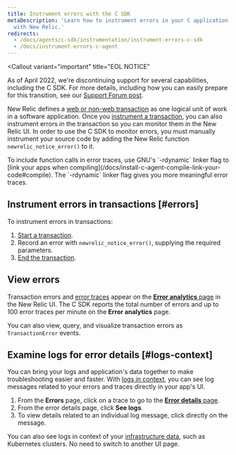 ```yaml
---
title: Instrument errors with the C SDK
metaDescription: 'Learn how to instrument errors in your C application so you can monitor them
  with New Relic.'
redirects:
  - /docs/agents/c-sdk/instrumentation/instrument-errors-c-sdk
  - /docs/instrument-errors-c-agent
---
```


<Callout
  variant="important"
  title="EOL NOTICE"
  >
  As of April 2022, we're discontinuing support for several capabilities, including the C SDK. For more details, including how you can easily prepare for this transition, see our [Support Forum post](https://discuss.newrelic.com/t/q1-bulk-eol-announcement-fy23/181744).
</Callout>

New Relic defines a [web or non-web transaction](/docs/apm/transactions/intro-transactions/transactions-new-relic-apm) as one logical unit of work in a software application. Once you [instrument a transaction](/docs/instrument-transactions-c-agent), you can also instrument errors in the transaction so you can monitor them in the New Relic UI. In order to use the C SDK to monitor errors, you must manually instrument your source code by adding the New Relic function `newrelic_notice_error()` to it.

<Callout variant="tip">
  To include function calls in error traces, use GNU's `-rdynamic` linker flag to [link your apps when compiling](/docs/install-c-agent-compile-link-your-code#compile). The `-rdynamic` linker flag gives you more meaningful error traces.
</Callout>

## Instrument errors in transactions [#errors]

To instrument errors in transactions:

1. [Start a transaction](/docs/instrument-transactions-c-agent#start-transaction).
2. Record an error with `newrelic_notice_error()`, supplying the required parameters.
3. [End the transaction](/docs/instrument-transactions-c-agent#end-transaction).

## View errors

Transaction errors and [error traces](#error-trace-examples) appear on the [**Error analytics** page](/docs/apm/applications-menu/error-analytics/error-analytics-manage-error-traces) in the New Relic UI. The C SDK reports the total number of errors and up to 100 error traces per minute on the **Error analytics** page.

You can also view, query, and visualize transaction errors as `TransactionError` events.

## Examine logs for error details [#logs-context]

You can bring your logs and application's data together to make troubleshooting easier and faster. With [logs in context](/docs/logs/logs-context/c-sdk-configure-logs-context/), you can see log messages related to your errors and traces directly in your app's UI.

1. From the **Errors** page, click on a trace to go to the [**Error details** page](/docs/apm/apm-ui-pages/error-analytics/errors-page-find-fix-verify-problems/).
2. From the error details page, click **See logs**.
3. To view details related to an individual log message, click directly on the message.



You can also see logs in context of your [infrastructure data](/docs/logs/forward-logs/forward-your-logs-using-infrastructure-agent/), such as Kubernetes clusters. No need to switch to another UI page.
